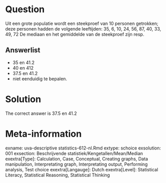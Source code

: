 Question
========

Uit een grote populatie wordt een steekproef van 10 personen getrokken; deze personen hadden de volgende leeftijden:
35, 6, 10, 24, 56, 87, 40, 33, 49, 72
De mediaan en het gemiddelde van de steekproef zijn resp. 

Answerlist
----------
* 35 en 41.2
* 40 en 412
* 37.5 en 41.2
* niet eenduidig te bepalen.

Solution
========

The correct answer is  37.5 en 41.2 

Meta-information
================
exname: uva-descriptive statistics-612-nl.Rmd 
extype: schoice 
exsolution: 001 
exsection: Beschrijvende statistiek/Kengetallen/Mean/Median
exextra[Type]: Calculation, Case, Conceptual, Creating graphs, Data manipulation, Interpretating graph, Interpretating output, Performing analysis, Test choice 
exextra[Langauge]: Dutch 
exextra[Level]: Statistical Literacy, Statistical Reasoning, Statistical Thinking 
